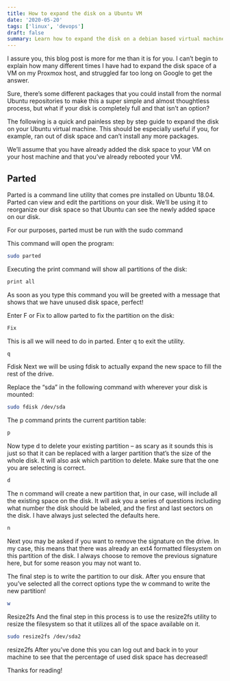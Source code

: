 ```yaml
---
title: How to expand the disk on a Ubuntu VM
date: '2020-05-20'
tags: ['linux', 'devops']
draft: false
summary: Learn how to expand the disk on a debian based virtual machine.
---
```


I assure you, this blog post is more for me than it is for you. I can’t begin to explain how many different times I have had to expand the disk space of a VM on my Proxmox host, and struggled far too long on Google to get the answer.

Sure, there’s some different packages that you could install from the normal Ubuntu repositories to make this a super simple and almost thoughtless process, but what if your disk is completely full and that isn’t an option?

The following is a quick and painless step by step guide to expand the disk on your Ubuntu virtual machine. This should be especially useful if you, for example, ran out of disk space and can’t install any more packages.

We’ll assume that you have already added the disk space to your VM on your host machine and that you’ve already rebooted your VM.

## Parted

Parted is a command line utility that comes pre installed on Ubuntu 18.04. Parted can view and edit the partitions on your disk. We’ll be using it to reorganize our disk space so that Ubuntu can see the newly added space on our disk.

For our purposes, parted must be run with the sudo command

This command will open the program:

```bash
sudo parted
```

Executing the print command will show all partitions of the disk:

```bash
print all
```

As soon as you type this command you will be greeted with a message that shows that we have unused disk space, perfect!

Enter F or Fix to allow parted to fix the partition on the disk:

```bash
Fix
```

This is all we will need to do in parted. Enter q to exit the utility.

```bash
q
```

Fdisk
Next we will be using fdisk to actually expand the new space to fill the rest of the drive.

Replace the “sda” in the following command with wherever your disk is mounted:

```bash
sudo fdisk /dev/sda
```

The p command prints the current partition table:

```bash
p
```

Now type d to delete your existing partition – as scary as it sounds this is just so that it can be replaced with a larger partition that’s the size of the whole disk. It will also ask which partition to delete. Make sure that the one you are selecting is correct.

```bash
d
```

The n command will create a new partition that, in our case, will include all the existing space on the disk. It will ask you a series of questions including what number the disk should be labeled, and the first and last sectors on the disk. I have always just selected the defaults here.

```bash
n
```

Next you may be asked if you want to remove the signature on the drive. In my case, this means that there was already an ext4 formatted filesystem on this partition of the disk. I always choose to remove the previous signature here, but for some reason you may not want to.

The final step is to write the partition to our disk. After you ensure that you’ve selected all the correct options type the w command to write the new partition!

```bash
w
```

Resize2fs
And the final step in this process is to use the resize2fs utility to resize the filesystem so that it utilizes all of the space available on it.

```bash
sudo resize2fs /dev/sda2
```

resize2fs
After you’ve done this you can log out and back in to your machine to see that the percentage of used disk space has decreased!

Thanks for reading!
